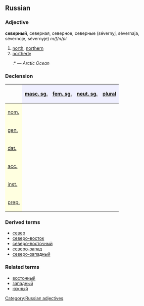 ==Russian==
[[Category:Russian adjectives]]
===Adjective===
'''северный''', северная, северное, северные (sévernyj, sévernaja, sévernoje, sévernyje) ''m/f/n/pl''

#[[north]], [[northern]]
#[[northerly]]
#:*{{RUchar|[[Северный Ледовитый океан|Се́верный Ледови́тый океа́н]]}} — ''Arctic Ocean''

===Declension===
{| border="1" cellpadding="4" cellspacing="0"
!
! style="background-color: #EFEFFF" align="center"|[[masculine|masc. sg.]]
! style="background-color: #EFEFFF" align="center"|[[feminine|fem. sg.]]
! style="background-color: #EFEFFF" align="center"|[[neuter|neut. sg.]]
! style="background-color: #EFEFFF" align="center"|[[plural]]
|-
! style="background-color: #FFFFE0" align="left"|[[nominative case|nom.]]
| align="center"|{{RUchar|се́верный}}
| align="center"|{{RUchar|се́верная}}
| align="center"|{{RUchar|се́верное}}
| align="center"|{{RUchar|се́верные}}
|-
! style="background-color: #FFFFE0" align="left"|[[genitive case|gen.]]
| align="center"|{{RUchar|се́верного}}
| align="center"|{{RUchar|се́верной}}
| align="center"|{{RUchar|се́верного}}
| align="center"|{{RUchar|се́верных}}
|-
! style="background-color: #FFFFE0" align="left"|[[dative case|dat.]]
| align="center"|{{RUchar|се́верному}}
| align="center"|{{RUchar|се́верной}}
| align="center"|{{RUchar|се́верному}}
| align="center"|{{RUchar|се́верным}}
|-
! style="background-color: #FFFFE0" align="left"|[[accusative case|acc.]]
| align="center"|{{RUchar|се́верный,</br>се́верного}}
| align="center"|{{RUchar|се́верную}}
| align="center"|{{RUchar|се́верное}}
| align="center"|{{RUchar|се́верные,</br>се́верных}}
|-
! style="background-color: #FFFFE0" align="left"|[[instrumental case|inst.]]
| align="center"|{{RUchar|се́верным}}
| align="center"|{{RUchar|се́верной,</br>се́верною}}
| align="center"|{{RUchar|се́верным}}
| align="center"|{{RUchar|се́верными}}
|-
! style="background-color: #FFFFE0" align="left"|[[prepositional case|prep.]]
| align="center"|{{RUchar|о се́верном}}
| align="center"|{{RUchar|о се́верной}}
| align="center"|{{RUchar|о се́верном}}
| align="center"|{{RUchar|о се́верных}}
|}

===Derived terms===
*[[север]]
*[[северо-восток]]
*[[северо-восточный]]
*[[северо-запад]]
*[[северо-западный]]

===Related terms===
*[[восточный]]
*[[западный]]
*[[южный]]